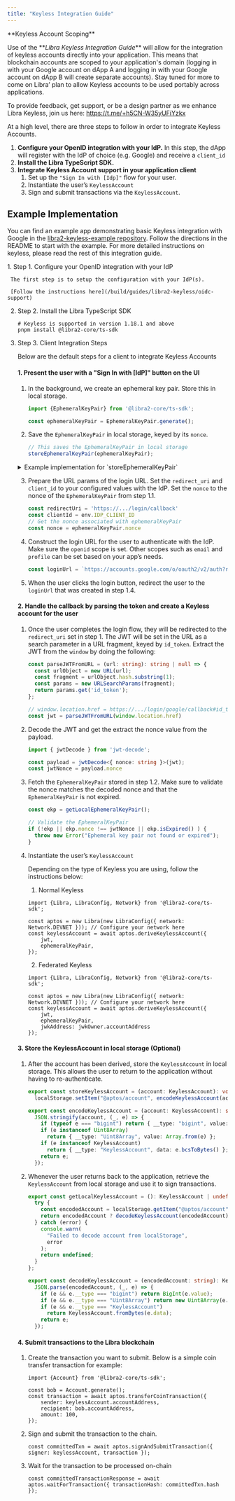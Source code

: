 ```yaml
---
title: "Keyless Integration Guide"
---
```



<Aside type="note">
  **Keyless Account Scoping**

  Use of the \*\*_Libra Keyless Integration Guide_\*\* will allow for the integration of keyless accounts directly into your application. This means that blockchain accounts are scoped to your application's domain (logging in with your Google account on dApp A and logging in with your Google account on dApp B will create separate accounts). Stay tuned for more to come on Libra’ plan to allow Keyless accounts to be used portably across applications.

  To provide feedback, get support, or be a design partner as we enhance Libra Keyless, join us here: https://t.me/+h5CN-W35yUFiYzkx
</Aside>

At a high level, there are three steps to follow in order to integrate Keyless Accounts.

1. **Configure your OpenID integration with your IdP.** In this step, the dApp will register with the IdP of choice (e.g. Google) and receive a `client_id`
2. **Install the Libra TypeScript SDK.**
3. **Integrate Keyless Account support in your application client**
   1. Set up the `"Sign In with [Idp]"` flow for your user.
   2. Instantiate the user’s `KeylessAccount`
   3. Sign and submit transactions via the `KeylessAccount`.

## Example Implementation

You can find an example app demonstrating basic Keyless integration with Google in the [libra2-keyless-example repository](https://github.com/libra2org/libra2-keyless-example/). Follow the directions in the README to start with the example. For more detailed instructions on keyless, please read the rest of this integration guide.

<Steps>
  1. Step 1. Configure your OpenID integration with your IdP

     The first step is to setup the configuration with your IdP(s).

     [Follow the instructions here](/build/guides/libra2-keyless/oidc-support)

  2. Step 2. Install the Libra TypeScript SDK

     ```shellscript
     # Keyless is supported in version 1.18.1 and above
     pnpm install @libra2-core/ts-sdk
     ```

  3. Step 3. Client Integration Steps

     Below are the default steps for a client to integrate Keyless Accounts

     #### 1. Present the user with a "Sign In with \[IdP]" button on the UI

     1. In the background, we create an ephemeral key pair. Store this in local storage.

        ```typescript
        import {EphemeralKeyPair} from '@libra2-core/ts-sdk';

        const ephemeralKeyPair = EphemeralKeyPair.generate();
        ```

     2. Save the `EphemeralKeyPair` in local storage, keyed by its `nonce`.

        ```typescript
        // This saves the EphemeralKeyPair in local storage
        storeEphemeralKeyPair(ephemeralKeyPair);
        ```

     <details>
       <summary>Example implementation for `storeEphemeralKeyPair`</summary>

       <Aside type="note">
         This implementation is an example of how to store the `EphemeralKeyPair` in local storage. Different implementations may be used according to your application's needs.
       </Aside>

       ```typescript filename="ephemeral.ts"

       /**
        * Store the ephemeral key pair in localStorage.
        */
       export const storeEphemeralKeyPair = (ekp: EphemeralKeyPair): void =>
         localStorage.setItem("@aptos/ekp", encodeEphemeralKeyPair(ekp));

       /**
        * Retrieve the ephemeral key pair from localStorage if it exists.
        */
       export const getLocalEphemeralKeyPair = (): EphemeralKeyPair | undefined => {
         try {
           const encodedEkp = localStorage.getItem("@aptos/ekp");
           return encodedEkp ? decodeEphemeralKeyPair(encodedEkp) : undefined;
         } catch (error) {
           console.warn(
             "Failed to decode ephemeral key pair from localStorage",
             error
           );
           return undefined;
         }
       };

       /**
        * Stringify the ephemeral key pairs to be stored in localStorage
        */
       export const encodeEphemeralKeyPair = (ekp: EphemeralKeyPair): string =>
         JSON.stringify(ekp, (_, e) => {
           if (typeof e === "bigint") return { __type: "bigint", value: e.toString() };
           if (e instanceof Uint8Array)
             return { __type: "Uint8Array", value: Array.from(e) };
           if (e instanceof EphemeralKeyPair)
             return { __type: "EphemeralKeyPair", data: e.bcsToBytes() };
           return e;
         });

       /**
        * Parse the ephemeral key pairs from a string
        */
       export const decodeEphemeralKeyPair = (encodedEkp: string): EphemeralKeyPair =>
         JSON.parse(encodedEkp, (_, e) => {
           if (e && e.__type === "bigint") return BigInt(e.value);
           if (e && e.__type === "Uint8Array") return new Uint8Array(e.value);
           if (e && e.__type === "EphemeralKeyPair")
             return EphemeralKeyPair.fromBytes(e.data);
           return e;
         });
       ```
     </details>

     3. Prepare the URL params of the login URL. Set the `redirect_uri` and `client_id` to your configured values with the IdP. Set the `nonce` to the nonce of the `EphemeralKeyPair` from step 1.1.

        ```typescript
        const redirectUri = 'https://.../login/callback'
        const clientId = env.IDP_CLIENT_ID
        // Get the nonce associated with ephemeralKeyPair
        const nonce = ephemeralKeyPair.nonce
        ```

     4. Construct the login URL for the user to authenticate with the IdP. Make sure the `openid` scope is set. Other scopes such as `email` and `profile` can be set based on your app’s needs.

        ```typescript
        const loginUrl = `https://accounts.google.com/o/oauth2/v2/auth?response_type=id_token&scope=openid+email+profile&nonce=${nonce}&redirect_uri=${redirectUri}&client_id=${clientId}`
        ```

     5. When the user clicks the login button, redirect the user to the `loginUrl` that was created in step 1.4.

     #### 2. Handle the callback by parsing the token and create a Keyless account for the user

     1. Once the user completes the login flow, they will be redirected to the `redirect_uri` set in step 1. The JWT will be set in the URL as a search parameter in a URL fragment, keyed by `id_token`. Extract the JWT from the `window` by doing the following:

        ```typescript
        const parseJWTFromURL = (url: string): string | null => {
          const urlObject = new URL(url);
          const fragment = urlObject.hash.substring(1);
          const params = new URLSearchParams(fragment);
          return params.get('id_token');
        };

        // window.location.href = https://.../login/google/callback#id_token=...
        const jwt = parseJWTFromURL(window.location.href)
        ```

     2. Decode the JWT and get the extract the nonce value from the payload.

        ```typescript
        import { jwtDecode } from 'jwt-decode';

        const payload = jwtDecode<{ nonce: string }>(jwt);
        const jwtNonce = payload.nonce
        ```

     3. Fetch the `EphemeralKeyPair` stored in step 1.2. Make sure to validate the nonce matches the decoded nonce and that the `EphemeralKeyPair` is not expired.

        ```typescript
        const ekp = getLocalEphemeralKeyPair();

        // Validate the EphemeralKeyPair
        if (!ekp || ekp.nonce !== jwtNonce || ekp.isExpired() ) {
          throw new Error("Ephemeral key pair not found or expired");
        }
        ```

     4. Instantiate the user’s `KeylessAccount`

        Depending on the type of Keyless you are using, follow the instructions below:

        1. Normal Keyless

        ```tsx
        import {Libra, LibraConfig, Network} from '@libra2-core/ts-sdk';

        const aptos = new Libra(new LibraConfig({ network: Network.DEVNET })); // Configure your network here
        const keylessAccount = await aptos.deriveKeylessAccount({
            jwt,
            ephemeralKeyPair,
        });
        ```

        2. Federated Keyless

        ```tsx
        import {Libra, LibraConfig, Network} from '@libra2-core/ts-sdk';

        const aptos = new Libra(new LibraConfig({ network: Network.DEVNET })); // Configure your network here
        const keylessAccount = await aptos.deriveKeylessAccount({
            jwt,
            ephemeralKeyPair,
            jwkAddress: jwkOwner.accountAddress
        });
        ```

     #### 3. Store the KeylessAccount in local storage (Optional)

     1. After the account has been derived, store the `KeylessAccount` in local storage. This allows the user to return to the application without having to re-authenticate.

        ```typescript filename="keyless.ts"
        export const storeKeylessAccount = (account: KeylessAccount): void =>
          localStorage.setItem("@aptos/account", encodeKeylessAccount(account));

        export const encodeKeylessAccount = (account: KeylessAccount): string =>
          JSON.stringify(account, (_, e) => {
            if (typeof e === "bigint") return { __type: "bigint", value: e.toString() };
            if (e instanceof Uint8Array)
              return { __type: "Uint8Array", value: Array.from(e) };
            if (e instanceof KeylessAccount)
              return { __type: "KeylessAccount", data: e.bcsToBytes() };
            return e;
          });
        ```

     2. Whenever the user returns back to the application, retrieve the `KeylessAccount` from local storage and use it to sign transactions.

        ```typescript filename="keyless.ts"
        export const getLocalKeylessAccount = (): KeylessAccount | undefined => {
          try {
            const encodedAccount = localStorage.getItem("@aptos/account");
            return encodedAccount ? decodeKeylessAccount(encodedAccount) : undefined;
          } catch (error) {
            console.warn(
              "Failed to decode account from localStorage",
              error
            );
            return undefined;
          }
        };

        export const decodeKeylessAccount = (encodedAccount: string): KeylessAccount =>
          JSON.parse(encodedAccount, (_, e) => {
            if (e && e.__type === "bigint") return BigInt(e.value);
            if (e && e.__type === "Uint8Array") return new Uint8Array(e.value);
            if (e && e.__type === "KeylessAccount")
              return KeylessAccount.fromBytes(e.data);
            return e;
          });
        ```

     #### 4. Submit transactions to the Libra blockchain

     1. Create the transaction you want to submit.  Below is a simple coin transfer transaction for example:

        ```tsx
        import {Account} from '@libra2-core/ts-sdk';

        const bob = Account.generate();
        const transaction = await aptos.transferCoinTransaction({
            sender: keylessAccount.accountAddress,
            recipient: bob.accountAddress,
            amount: 100,
        });
        ```

     2. Sign and submit the transaction to the chain.

        ```tsx
        const committedTxn = await aptos.signAndSubmitTransaction({ signer: keylessAccount, transaction });
        ```

     3. Wait for the transaction to be processed on-chain

        ```tsx
        const committedTransactionResponse = await aptos.waitForTransaction({ transactionHash: committedTxn.hash });
        ```
</Steps>
